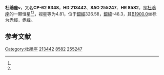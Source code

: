 {{Starbox begin
| name = 杜鵑座ν
}}
{{Starbox observe
| epoch = [[J2000.0|J2000.0]]
| constell = [[杜鵑座|杜鵑座]]<ref name=SIMBAD>{{cite web
 | url=http://simbad.u-strasbg.fr/simbad/sim-id?Ident=HR+8582
 | title =Pulsating variable Star
 | publisher=Centre de Données astronomiques de Strasbourg
 | work=SIMBAD
 | accessdate=2012-07-13}}</ref><ref name=DATA>{{cite web
 | url=http://vizier.u-strasbg.fr/viz-bin/VizieR-5?-out.add=.&-source=5050&-corr=PK=HR&-out.max=9999&HR=8582
 | title=VizieR Detailed Page
 | accessdate=2012-07-13
 | archive-date=2016-03-04
 | archive-url=https://web.archive.org/web/20160304235407/http://vizier.u-strasbg.fr/viz-bin/VizieR-5?-out.add=.&-source=5050&-corr=PK=HR&-out.max=9999&HR=8582
 | dead-url=no
 }}</ref>
| 星官 = 
| ra = {{RA|22|33|0.1}}<ref name=SIMBAD /><ref name=DATA />
| dec = {{DEC|-61|58|56}}<ref name=SIMBAD /><ref name=DATA />
| appmag_v = 4.81<ref name=SIMBAD /><ref name=DATA />
}}
{{Starbox character
| class = M4III<ref name=SIMBAD /><ref name=DATA />
| b-v = 1.61<ref name=SIMBAD /><ref name=DATA />
| u-b = 1.75<ref name=SIMBAD /><ref name=DATA />
| r-i = <ref name=SIMBAD /><ref name=DATA />
| variable = 
}}
{{Starbox astrometry
| radial_v = 1.75
| prop_mo_ra = -3
| parallax = 0.007
| p_error = 
}}
{{Starbox catalog
| names =CP-62 6348，[[SAO星表|SAO]] 255247，[[HD星表|HD]] 213442，[[HR星表|HR]] 8582}}
{{Starbox reference |Simbad=HR+8582}}
{{Starbox end}}

'''杜鵑座ν'''，又名'''CP-62 6348'''，'''HD 213442'''、'''SAO 255247'''、'''HR 8582'''，是[[杜鵑座|杜鵑座]]的一颗恒星<ref name=SIMBAD /><ref name=DATA />，视星等为4.81，位于[[銀道座標系|銀經]]326.58，[[銀道座標系|銀緯]]-48.3，其[[B1900.0|B1900.0]]坐标为赤經{{RA|22|26|14.5}}，赤緯{{DEC|-62|-48.3|45}}。

== 参考文献 ==
{{reflist}}

{{star-stub}}

{{杜鵑座恒星}}
[[Category:杜鵑座|Category:杜鵑座]]
[[Category:HD和HDE天體|213442]]
[[Category:HR天體|8582]]
[[Category:SAO天體|255247]]
